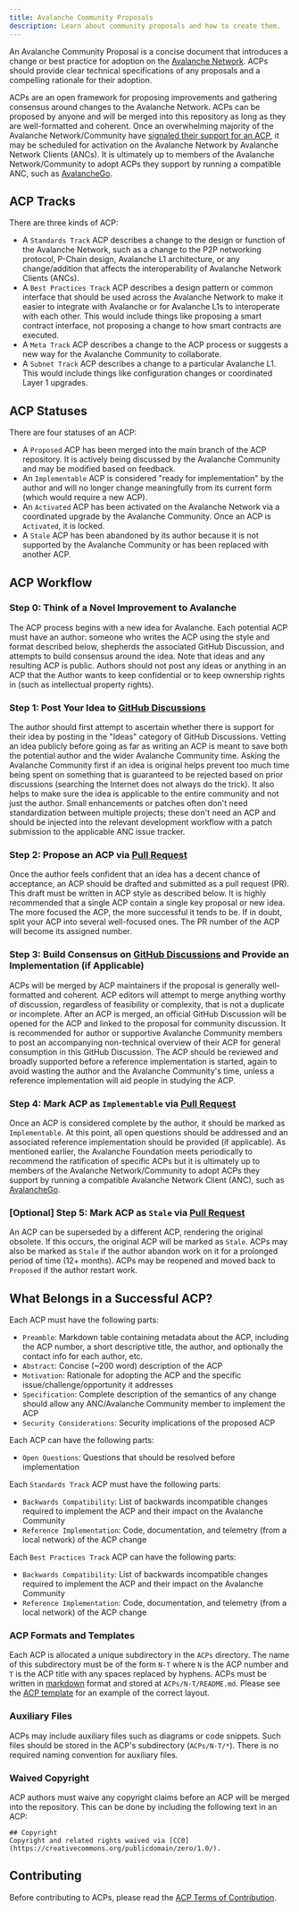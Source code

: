 ```yaml
---
title: Avalanche Community Proposals
description: Learn about community proposals and how to create them.
---
```


An Avalanche Community Proposal is a concise document that introduces a change or best practice for adoption on the [Avalanche Network](https://www.avax.com). ACPs should provide clear technical specifications of any proposals and a compelling rationale for their adoption.

ACPs are an open framework for proposing improvements and gathering consensus around changes to the Avalanche Network. ACPs can be proposed by anyone and will be merged into this repository as long as they are well-formatted and coherent. Once an overwhelming majority of the Avalanche Network/Community have [signaled their support for an ACP](/docs/nodes/configure/configs-flags#avalanche-community-proposals), it may be scheduled for activation on the Avalanche Network by Avalanche Network Clients (ANCs). It is ultimately up to members of the Avalanche Network/Community to adopt ACPs they support by running a compatible ANC, such as [AvalancheGo](https://github.com/ava-labs/avalanchego).

## ACP Tracks

There are three kinds of ACP:

- A `Standards Track` ACP describes a change to the design or function of the Avalanche Network, such as a change to the P2P networking protocol, P-Chain design, Avalanche L1 architecture, or any change/addition that affects the interoperability of Avalanche Network Clients (ANCs).
- A `Best Practices Track` ACP describes a design pattern or common interface that should be used across the Avalanche Network to make it easier to integrate with Avalanche or for Avalanche L1s to interoperate with each other. This would include things like proposing a smart contract interface, not proposing a change to how smart contracts are executed.
- A `Meta Track` ACP describes a change to the ACP process or suggests a new way for the Avalanche Community to collaborate.
- A `Subnet Track` ACP describes a change to a particular Avalanche L1. This would include things like configuration changes or coordinated Layer 1 upgrades.

## ACP Statuses

There are four statuses of an ACP:

- A `Proposed` ACP has been merged into the main branch of the ACP repository. It is actively being discussed by the Avalanche Community and may be modified based on feedback.
- An `Implementable` ACP is considered "ready for implementation" by the author and will no longer change meaningfully from its current form (which would require a new ACP).
- An `Activated` ACP has been activated on the Avalanche Network via a coordinated upgrade by the Avalanche Community. Once an ACP is `Activated`, it is locked.
- A `Stale` ACP has been abandoned by its author because it is not supported by the Avalanche Community or has been replaced with another ACP.

## ACP Workflow

### Step 0: Think of a Novel Improvement to Avalanche

The ACP process begins with a new idea for Avalanche. Each potential ACP must have an author: someone who writes the ACP using the style and format described below, shepherds the associated GitHub Discussion, and attempts to build consensus around the idea. Note that ideas and any resulting ACP is public. Authors should not post any ideas or anything in an ACP that the Author wants to keep confidential or to keep ownership rights in (such as intellectual property rights).

### Step 1: Post Your Idea to [GitHub Discussions](https://github.com/avalanche-foundation/ACPs/discussions/categories/ideas)

The author should first attempt to ascertain whether there is support for their idea by posting in the "Ideas" category of GitHub Discussions. Vetting an idea publicly before going as far as writing an ACP is meant to save both the potential author and the wider Avalanche Community time. Asking the Avalanche Community first if an idea is original helps prevent too much time being spent on something that is guaranteed to be rejected based on prior discussions (searching the Internet does not always do the trick). It also helps to make sure the idea is applicable to the entire community and not just the author. Small enhancements or patches often don't need standardization between multiple projects; these don't need an ACP and should be injected into the relevant development workflow with a patch submission to the applicable ANC issue tracker.

### Step 2: Propose an ACP via [Pull Request](https://github.com/avalanche-foundation/ACPs/pulls)

Once the author feels confident that an idea has a decent chance of acceptance, an ACP should be drafted and submitted as a pull request (PR). This draft must be written in ACP style as described below. It is highly recommended that a single ACP contain a single key proposal or new idea. The more focused the ACP, the more successful it tends to be. If in doubt, split your ACP into several well-focused ones. The PR number of the ACP will become its assigned number.

### Step 3: Build Consensus on [GitHub Discussions](https://github.com/avalanche-foundation/ACPs/discussions/categories/discussion) and Provide an Implementation (if Applicable)

ACPs will be merged by ACP maintainers if the proposal is generally well-formatted and coherent. ACP editors will attempt to merge anything worthy of discussion, regardless of feasibility or complexity, that is not a duplicate or incomplete. After an ACP is merged, an official GitHub Discussion will be opened for the ACP and linked to the proposal for community discussion. It is recommended for author or supportive Avalanche Community members to post an accompanying non-technical overview of their ACP for general consumption in this GitHub Discussion. The ACP should be reviewed and broadly supported before a reference implementation is started, again to avoid wasting the author and the Avalanche Community's time, unless a reference implementation will aid people in studying the ACP.

### Step 4: Mark ACP as `Implementable` via [Pull Request](https://github.com/avalanche-foundation/ACPs/pulls)

Once an ACP is considered complete by the author, it should be marked as `Implementable`. At this point, all open questions should be addressed and an associated reference implementation should be provided (if applicable). As mentioned earlier, the Avalanche Foundation meets periodically to recommend the ratification of specific ACPs but it is ultimately up to members of the Avalanche Network/Community to adopt ACPs they support by running a compatible Avalanche Network Client (ANC), such as [AvalancheGo](https://github.com/ava-labs/avalanchego).

### [Optional] Step 5: Mark ACP as `Stale` via [Pull Request](https://github.com/avalanche-foundation/ACPs/pulls)

An ACP can be superseded by a different ACP, rendering the original obsolete. If this occurs, the original ACP will be marked as `Stale`. ACPs may also be marked as `Stale` if the author abandon work on it for a prolonged period of time (12+ months). ACPs may be reopened and moved back to `Proposed` if the author restart work.

## What Belongs in a Successful ACP?

Each ACP must have the following parts:

- `Preamble`: Markdown table containing metadata about the ACP, including the ACP number, a short descriptive title, the author, and optionally the contact info for each author, etc.
- `Abstract`: Concise (~200 word) description of the ACP
- `Motivation`: Rationale for adopting the ACP and the specific issue/challenge/opportunity it addresses
- `Specification`: Complete description of the semantics of any change should allow any ANC/Avalanche Community member to implement the ACP
- `Security Considerations`: Security implications of the proposed ACP

Each ACP can have the following parts:

- `Open Questions`: Questions that should be resolved before implementation

Each `Standards Track` ACP must have the following parts:

- `Backwards Compatibility`: List of backwards incompatible changes required to implement the ACP and their impact on the Avalanche Community
- `Reference Implementation`: Code, documentation, and telemetry (from a local network) of the ACP change

Each `Best Practices Track` ACP can have the following parts:

- `Backwards Compatibility`: List of backwards incompatible changes required to implement the ACP and their impact on the Avalanche Community
- `Reference Implementation`: Code, documentation, and telemetry (from a local network) of the ACP change

### ACP Formats and Templates

Each ACP is allocated a unique subdirectory in the `ACPs` directory. The name of this subdirectory must be of the form `N-T` where `N` is the ACP number and `T` is the ACP title with any spaces replaced by hyphens. ACPs must be written in [markdown](https://daringfireball.net/projects/markdown/syntax) format and stored at `ACPs/N-T/README.md`. Please see the [ACP template](https://github.com/avalanche-foundation/ACPs/blob/main/ACPs/TEMPLATE.md) for an example of the correct layout.

### Auxiliary Files

ACPs may include auxiliary files such as diagrams or code snippets. Such files should be stored in the ACP's subdirectory (`ACPs/N-T/*`). There is no required naming convention for auxiliary files.

### Waived Copyright

ACP authors must waive any copyright claims before an ACP will be merged into the repository. This can be done by including the following text in an ACP:

```
## Copyright
Copyright and related rights waived via [CC0](https://creativecommons.org/publicdomain/zero/1.0/).
```

## Contributing

Before contributing to ACPs, please read the [ACP Terms of Contribution](https://github.com/avalanche-foundation/ACPs/blob/main/CONTRIBUTING.md).






